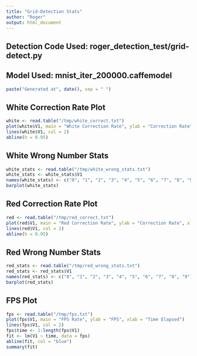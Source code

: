 ```yaml
---
title: "Grid-Detection Stats"
author: "Roger"
output: html_document
---
```


## Detection Code Used: roger_detection_test/grid-detect.py

## Model Used: mnist_iter_200000.caffemodel

```r
paste("Generated at", date(), sep = " ")
```

## White Correction Rate Plot

```r
white <- read.table("/tmp/white_correct.txt")
plot(white$V1, main = "White Correction Rate", ylab = "Correction Rate", xlab = "Number of input received")
lines(white$V1, col = 2)
abline(h = 0.95)
```

## White Wrong Number Stats

```r
white_stats <- read.table("/tmp/white_wrong_stats.txt")
white_stats <- white_stats$V1
names(white_stats) <- c("0", "1", "2", "3", "4", "5", "6", "7", "8", "9")
barplot(white_stats)
```

## Red Correction Rate Plot

```r
red <- read.table("/tmp/red_correct.txt")
plot(red$V1, main = "Red Correction Rate", ylab = "Correction Rate", xlab = "Number of input received")
lines(red$V1, col = 2)
abline(h = 0.95)
```

## Red Wrong Number Stats

```r
red_stats <- read.table("/tmp/red_wrong_stats.txt")
red_stats <- red_stats$V1
names(red_stats) <- c("0", "1", "2", "3", "4", "5", "6", "7", "8", "9")
barplot(red_stats)
```

## FPS Plot

```r
fps <- read.table("/tmp/fps.txt")
plot(fps$V1, main = "FPS Rate", ylab = "FPS", xlab = "Time Elapsed")
lines(fps$V1, col = 2)
fps$time <- 1:length(fps$V1)
fit <- lm(V1 ~ time, data = fps)
abline(fit, col = "blue")
summary(fit)
```

